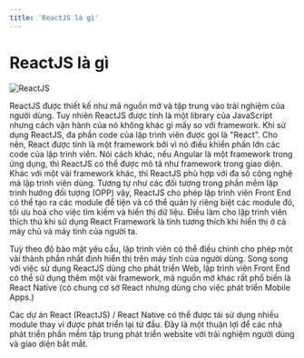 ```yaml
---
title: 'ReactJS là gì'
---
```


# ReactJS là gì

![ReactJS](/static/media/reactjs.jpg)

ReactJS được thiết kế như mã nguồn mở và tập trung vào trải nghiệm của người dùng. Tuy nhiên ReactJS được tính là một library của JavaScript nhưng cách vận hành của nó không khác gì mấy so với framework. Khi sử dụng ReactJS, đa phần code của lập trình viên được gọi là "React". Cho nên, React được tính là một framework bởi vì nó điều khiển phần lớn các code của lập trình viên. Nói cách khác, nếu Angular là một framework trong ứng dụng, thì ReactJS có thể được mô tả như framework trong giao diện. Khác với một vài framework khác, thì ReactJS phù hợp với đa số công nghệ mà lập trình viên dùng. Tương tự như các đối tượng trong phần mềm lập trình hướng đối tượng (OPP) vậy, ReactJS cho phép lập trình viên Front End có thể tạo ra các module để tiện và có thể quản lý riêng biệt các module đó, tối ưu hoá cho việc tìm kiếm và hiển thị dữ liệu. Điều làm cho lập trình viên thích thú khi sử dụng React Framework là tính tương thích khi hiển thị ở cả máy chủ và máy tính của người ta.

Tuỳ theo độ bảo mật yêu cầu, lập trình viên có thể điều chỉnh cho phép một vài thành phần nhất định hiển thị trên máy tính của người dùng. Song song với việc sử dụng ReactJS dùng cho phát triển Web, lập trình viên Front End có thể sử dụng thêm một vài framework, mã nguồn mở khác rất phổ biến là React Native (có chung cơ sở React nhưng dùng cho việc phát triển Mobile Apps.)

Các dự án React (ReactJS) / React Native có thể được tái sử dụng nhiều module thay vì được phát triển lại từ đầu. Đây là một thuận lợi để các nhà phát triển phần mềm tập trung phát triển website với trải nghiệm người dùng và giao diện bắt mắt.
